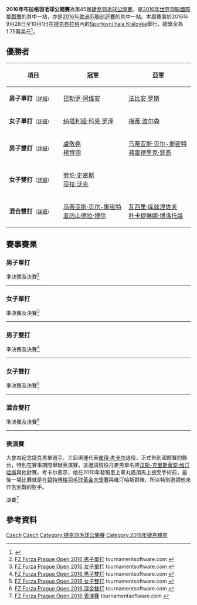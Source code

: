 {{noteTA|G1=Badminton}}
{{infobox badminton event
|name           = 2016年布拉格羽毛球公開賽
|image          = 
|size           = 
|caption        =
|dates          = 2016年9月28日－10月1日
|number_edition = 第45屆
|level          = 4A
|prize_money    = 1.75萬美元
|location       = {{CZE}}[[布拉格|布拉格]]
|venue          = Sportovní hala Královka
|previous       = 2015年布拉格羽毛球公開賽
|next           = 2017年捷克羽毛球公開賽
}}
'''2016年布拉格羽毛球公開賽'''為第45屆[[捷克羽毛球公開賽|捷克羽毛球公開賽]]，是[[2016年世界羽聯國際挑戰賽|2016年世界羽聯國際挑戰賽]]的其中一站，亦是[[2016年歐洲羽聯巡迴賽|2016年歐洲羽聯巡迴賽]]的其中一站。本屆賽事於2016年9月28日至10月1日在[[捷克|捷克]][[布拉格|布拉格]]內的[[Sportovní_hala_Královka|Sportovní hala Královka]]舉行，總獎金為1.75萬美元<ref>{{cite web|title=Tournament Prospectus - FZ Forza Prague Badminton Open 2016|url=http://system.bwfbadminton.com/uploads/2016/07/13/prague%20Badminton%20Open%202016%20-%20Invitation.pdf|accessdate=2016-10-01|archive-date=2016-10-02|archive-url=https://web.archive.org/web/20161002030344/http://system.bwfbadminton.com/uploads/2016/07/13/prague%20Badminton%20Open%202016%20-%20Invitation.pdf|dead-url=no}}{{en}}</ref>。

== 優勝者 ==
{| class=wikitable style="font-size:small"
!width="200"|項目
!width="250"|冠軍
!width="250"|亞軍
|-
|'''男子單打'''<small>（[[#男子單打|詳細]]）</small>
|{{flagicon|ESP}} [[巴勃罗·阿维安|巴勃罗·阿维安]]
|{{flagicon|GER}} [[法比安·罗斯|法比安·罗斯]]
|-
|'''女子單打'''<small>（[[#女子單打|詳細]]）</small>
|{{flagicon|DEN}} [[纳塔利娅·科克·罗泽|纳塔利娅·科克·罗泽]]
|{{flagicon|DEN}} [[梅蒂·波尔森|梅蒂·波尔森]]
|-
|'''男子雙打'''<small>（[[#男子雙打|詳細]]）</small>
|{{flagicon|TPE}} [[盧敬堯|盧敬堯]]<br/>{{flagicon|TPE}} [[楊博涵|楊博涵]]
|{{flagicon|DEN}} [[马蒂亚斯·贝尔-斯密特|马蒂亚斯·贝尔-斯密特]]<br/>{{flagicon|DEN}} [[弗雷德里克·瑟高|弗雷德里克·瑟高]]
|-
|'''女子雙打'''<small>（[[#女子雙打|詳細]]）</small>
|{{flagicon|ENG}} [[劳伦·史密斯|劳伦·史密斯]]<br/>{{flagicon|ENG}} [[莎拉·沃克|莎拉·沃克]]
|{{nowrap|{{flagicon|BUL}} [[玛丽亚·米特索娃|玛丽亚·米特索娃]]<br/>{{flagicon|BUL}} [[佩蒂娅·内德尔奇娃|佩蒂娅·内德尔奇娃]]}}
|-
|'''混合雙打'''<small>（[[#混合雙打|詳細]]）</small>
|{{flagicon|DEN}} [[马蒂亚斯·贝尔-斯密特|马蒂亚斯·贝尔-斯密特]]<br/>{{flagicon|DEN}} [[亚历山德拉·博尔|亚历山德拉·博尔]]
|{{flagicon|RUS}} [[瓦西里·库兹涅佐夫|瓦西里·库兹涅佐夫]]<br/>{{flagicon|RUS}} [[叶卡捷琳娜·博洛托娃|叶卡捷琳娜·博洛托娃]]
|}

== 賽事賽果 ==
=== 男子單打 ===
;準決賽及決賽<ref name="MS">[http://bwf.tournamentsoftware.com/sport/draw.aspx?id=3CD59A9F-E091-410F-B7E6-084392E70370&draw=2 FZ Forza Prague Open 2016 男子單打] {{Wayback|url=http://bwf.tournamentsoftware.com/sport/draw.aspx?id=3CD59A9F-E091-410F-B7E6-084392E70370&draw=2 |date=20171207142700 }} tournamentsoftware.com {{en}}</ref>
{{4TeamBracket-Tennis3-v2
| team-width=200
| RD1-seed1=1
| RD1-team1='''{{flagicon|ESP}} [[巴勃罗·阿维安|巴勃罗·阿维安]]
| RD1-score1-1='''21
| RD1-score1-2='''21
| RD1-score1-3=
| RD1-seed2=
| RD1-team2={{nowrap|{{flagicon|ITA}} [[因德拉·巴古斯·艾德·钱德拉|因德拉·巴古斯·艾德·钱德拉]]}}
| RD1-score2-1=18
| RD1-score2-2=18
| RD1-score2-3=

| RD1-seed3=7
| RD1-team3={{flagicon|FRA}} [[托马斯·鲁克塞尔|托马斯·鲁克塞尔]]
| RD1-score3-1=16
| RD1-score3-2=15
| RD1-score3-3=
| RD1-seed4=Q
| RD1-team4='''{{flagicon|GER}} [[法比安·罗斯|法比安·罗斯]]
| RD1-score4-1='''21
| RD1-score4-2='''21
| RD1-score4-3=

| RD2-seed1=1
| RD2-team1='''{{flagicon|ESP}} [[巴勃罗·阿维安|巴勃罗·阿维安]]
| RD2-score1-1=10
| RD2-score1-2='''21
| RD2-score1-3='''21
| RD2-seed2=Q
| RD2-team2={{flagicon|GER}} [[法比安·罗斯|法比安·罗斯]]
| RD2-score2-1='''21
| RD2-score2-2=17
| RD2-score2-3=15
}}
----

=== 女子單打 ===
;準決賽及決賽<ref name="WS">[http://bwf.tournamentsoftware.com/sport/draw.aspx?id=3CD59A9F-E091-410F-B7E6-084392E70370&draw=4 FZ Forza Prague Open 2016 女子單打] {{Webarchive|url=https://archive.is/20161009145621/http://bwf.tournamentsoftware.com/sport/draw.aspx?id=3CD59A9F-E091-410F-B7E6-084392E70370&draw=4 |date=2016-10-09 }} tournamentsoftware.com {{en}}</ref>
{{4TeamBracket-Tennis3-v2
| team-width=200
| RD1-seed1=
| RD1-team1='''{{flagicon|DEN}} [[梅蒂·波尔森|梅蒂·波尔森]]
| RD1-score1-1='''21
| RD1-score1-2='''21
| RD1-score1-3=
| RD1-seed2=
| RD1-team2={{flagicon|BEL}} [[谭莲妮|谭莲妮]]
| RD1-score2-1=13
| RD1-score2-2=8
| RD1-score2-3=

| RD1-seed3=4
| RD1-team3='''{{flagicon|DEN}} [[纳塔利娅·科克·罗泽|纳塔利娅·科克·罗泽]]
| RD1-score3-1='''21
| RD1-score3-2=14
| RD1-score3-3='''21
| RD1-seed4=Q
| RD1-team4={{flagicon|IND}} [[丽图帕尔纳·达斯|丽图帕尔纳·达斯]]
| RD1-score4-1=12
| RD1-score4-2='''21
| RD1-score4-3=14

| RD2-seed1=
| RD2-team1={{flagicon|DEN}} [[梅蒂·波尔森|梅蒂·波尔森]]
| RD2-score1-1=10
| RD2-score1-2=15
| RD2-score1-3=
| RD2-seed2=4
| RD2-team2='''{{flagicon|DEN}} [[纳塔利娅·科克·罗泽|纳塔利娅·科克·罗泽]]
| RD2-score2-1='''21
| RD2-score2-2='''21
| RD2-score2-3=
}}
----

=== 男子雙打 ===
;準決賽及決賽<ref name="MD">[http://bwf.tournamentsoftware.com/sport/draw.aspx?id=3CD59A9F-E091-410F-B7E6-084392E70370&draw=6 FZ Forza Prague Open 2016 男子雙打] {{Webarchive|url=https://archive.is/20161009145624/http://bwf.tournamentsoftware.com/sport/draw.aspx?id=3CD59A9F-E091-410F-B7E6-084392E70370&draw=6 |date=2016-10-09 }} tournamentsoftware.com {{en}}</ref>
{{4TeamBracket-Tennis3-v2
| team-width=200
| RD1-seed1=Q
| RD1-team1='''{{flagicon|TPE}} [[盧敬堯|盧敬堯]]<br/> {{flagicon|TPE}} [[楊博涵|楊博涵]]
| RD1-score1-1='''21
| RD1-score1-2=16
| RD1-score1-3='''21
| RD1-seed2=4
| RD1-team2={{flagicon|SWE}} [[理查德·艾德斯泰特|理查德·艾德斯泰特]]<br/> {{flagicon|SWE}} [[尼科·鲁波宁|尼科·鲁波宁]]
| RD1-score2-1=17
| RD1-score2-2='''21
| RD1-score2-3=14

| RD1-seed3=
| RD1-team3='''{{flagicon|DEN}} [[马蒂亚斯·贝尔-斯密特|马蒂亚斯·贝尔-斯密特]]<br/> {{flagicon|DEN}} [[弗雷德里克·瑟高|弗雷德里克·瑟高]]
| RD1-score3-1='''21
| RD1-score3-2='''21
| RD1-score3-3=
| RD1-seed4=2
| RD1-team4={{flagicon|POL}} [[米洛什·博哈特|米洛什·博哈特]]<br/> {{flagicon|POL}} [[亚当·克瓦林纳|亚当·克瓦林纳]]
| RD1-score4-1=18
| RD1-score4-2=17
| RD1-score4-3=

| RD2-seed1=Q
| RD2-team1='''{{flagicon|TPE}} [[盧敬堯|盧敬堯]]<br/> {{flagicon|TPE}} [[楊博涵|楊博涵]]
| RD2-score1-1='''21
| RD2-score1-2=20
| RD2-score1-3='''21
| RD2-seed2=
| RD2-team2={{flagicon|DEN}} [[马蒂亚斯·贝尔-斯密特|马蒂亚斯·贝尔-斯密特]]<br/> {{flagicon|DEN}} [[弗雷德里克·瑟高|弗雷德里克·瑟高]]
| RD2-score2-1=17
| RD2-score2-2='''22
| RD2-score2-3=15
}}
----

=== 女子雙打 ===
;準決賽及決賽<ref name="WD">[http://bwf.tournamentsoftware.com/sport/draw.aspx?id=3CD59A9F-E091-410F-B7E6-084392E70370&draw=8 FZ Forza Prague Open 2016 女子雙打] {{Webarchive|url=https://archive.is/20161009145621/http://bwf.tournamentsoftware.com/sport/draw.aspx?id=3CD59A9F-E091-410F-B7E6-084392E70370&draw=8 |date=2016-10-09 }} tournamentsoftware.com {{en}}</ref>
{{4TeamBracket-Tennis3-v2
| team-width=200
| RD1-seed1=1
| RD1-team1={{flagicon|SWE}} [[克拉拉·尼斯塔特|克拉拉·尼斯塔特]]<br/> {{flagicon|SWE}} [[埃玛·文贝里|埃玛·文贝里]]
| RD1-score1-1=10
| RD1-score1-2='''21
| RD1-score1-3=15
| RD1-seed2=
| RD1-team2='''{{nowrap|{{flagicon|BUL}} [[玛丽亚·米特索娃|玛丽亚·米特索娃]]<br/> {{flagicon|BUL}} [[佩蒂娅·内德尔奇娃|佩蒂娅·内德尔奇娃]]}}
| RD1-score2-1='''21
| RD1-score2-2=19
| RD1-score2-3='''21

| RD1-seed3=
| RD1-team3='''{{flagicon|ENG}} [[劳伦·史密斯|劳伦·史密斯]]<br/> {{flagicon|ENG}} [[莎拉·沃克|莎拉·沃克]]
| RD1-score3-1='''21
| RD1-score3-2='''21
| RD1-score3-3=
| RD1-seed4=
| RD1-team4={{flagicon|FRA}} [[洛林·鲍曼|洛林·鲍曼]]<br/> {{flagicon|FRA}} [[奥德丽·方丹|奥德丽·方丹]]
| RD1-score4-1=10
| RD1-score4-2=18
| RD1-score4-3=

| RD2-seed1=
| RD2-team1={{nowrap|{{flagicon|BUL}} [[玛丽亚·米特索娃|玛丽亚·米特索娃]]<br/> {{flagicon|BUL}} [[佩蒂娅·内德尔奇娃|佩蒂娅·内德尔奇娃]]}}
| RD2-score1-1=12
| RD2-score1-2=18
| RD2-score1-3=
| RD2-seed2=
| RD2-team2='''{{flagicon|ENG}} [[劳伦·史密斯|劳伦·史密斯]]<br/> {{flagicon|ENG}} [[莎拉·沃克|莎拉·沃克]]
| RD2-score2-1='''21
| RD2-score2-2='''21
| RD2-score2-3=
}}
----

=== 混合雙打 ===
;準決賽及決賽<ref name="XD">[http://bwf.tournamentsoftware.com/sport/draw.aspx?id=3CD59A9F-E091-410F-B7E6-084392E70370&draw=10 FZ Forza Prague Open 2016 混合雙打] {{Webarchive|url=https://archive.is/20161009145621/http://bwf.tournamentsoftware.com/sport/draw.aspx?id=3CD59A9F-E091-410F-B7E6-084392E70370&draw=10 |date=2016-10-09 }} tournamentsoftware.com {{en}}</ref>
{{4TeamBracket-Tennis3-v2
| team-width=200
| RD1-seed1=
| RD1-team1='''{{flagicon|RUS}} [[瓦西里·库兹涅佐夫|瓦西里·库兹涅佐夫]]<br/> {{flagicon|RUS}} [[叶卡捷琳娜·博洛托娃|叶卡捷琳娜·博洛托娃]]
| RD1-score1-1=16
| RD1-score1-2='''21
| RD1-score1-3='''21
| RD1-seed2=Q
| RD1-team2={{flagicon|FRA}} [[罗南·拉巴尔|罗南·拉巴尔]]<br/> {{flagicon|FRA}} [[奥德丽·方丹|奥德丽·方丹]]
| RD1-score2-1='''21
| RD1-score2-2=19
| RD1-score2-3=14

| RD1-seed3=
| RD1-team3={{flagicon|DEN}} [[亚历山大·邦德|亚历山大·邦德]]<br/> {{flagicon|DEN}} [[迪特·瑟比·汉森|迪特·瑟比·汉森]]
| RD1-score3-1=13
| RD1-score3-2='''21
| RD1-score3-3=15
| RD1-seed4=Q
| RD1-team4='''{{flagicon|DEN}} [[马蒂亚斯·贝尔-斯密特|马蒂亚斯·贝尔-斯密特]]<br/> {{flagicon|DEN}} [[亚历山德拉·博尔|亚历山德拉·博尔]]
| RD1-score4-1='''21
| RD1-score4-2=16
| RD1-score4-3='''21

| RD2-seed1=
| RD2-team1={{flagicon|RUS}} [[瓦西里·库兹涅佐夫|瓦西里·库兹涅佐夫]]<br/> {{flagicon|RUS}} [[叶卡捷琳娜·博洛托娃|叶卡捷琳娜·博洛托娃]]
| RD2-score1-1=19
| RD2-score1-2=15
| RD2-score1-3=
| RD2-seed2=Q
| RD2-team2='''{{flagicon|DEN}} [[马蒂亚斯·贝尔-斯密特|马蒂亚斯·贝尔-斯密特]]<br/> {{flagicon|DEN}} [[亚历山德拉·博尔|亚历山德拉·博尔]]
| RD2-score2-1='''21
| RD2-score2-2='''21
| RD2-score2-3=
}}

----
=== 表演賽 ===
大會為紀念捷克男單選手、三屆奧運代表[[彼得·考卡尔|彼得·考卡尔]]退役，正式告別國際賽的舞台，特別在賽事期間舉辦表演賽，並邀請現役丹麥男單名將[[汉斯-克里斯蒂安·维汀哈斯|汉斯-克里斯蒂安·维汀哈斯]]與他對賽。考卡尔表示，他在2010年發現患上睾丸癌須馬上接受手術前，最後一場比賽就是在[[2010年碧特博格羽毛球黃金大獎賽|碧特博格羽毛球黃金大獎賽]]與维汀哈斯對陣，所以特別邀請他來作告別戰的對手。
;決賽<ref name="EX">[http://bwf.tournamentsoftware.com/sport/draw.aspx?id=3CD59A9F-E091-410F-B7E6-084392E70370&draw=11 FZ Forza Prague Open 2016 表演賽] tournamentsoftware.com {{en}}</ref>

{{2TeamBracket-Compact-Tennis3
| team-width=200
| RD1-seed01=
| RD1-team01={{flagicon|CZE}} [[彼得·考卡尔|彼得·考卡尔]]
| RD1-score01-1=17
| RD1-score01-2=19
| RD1-score01-3=
| RD1-seed02=
| RD1-team02='''{{nowrap|{{flagicon|DEN}} [[汉斯-克里斯蒂安·维汀哈斯|汉斯-克里斯蒂安·维汀哈斯]]}}
| RD1-score02-1='''21
| RD1-score02-2='''21
| RD1-score02-3=
}}

== 參考資料 ==
{{Reflist}}

[[Category:2016年世界羽聯國際挑戰賽|Czech]]
[[Category:2016年歐洲羽聯巡迴賽|Czech]]
[[Category:捷克羽毛球公開賽|Category:捷克羽毛球公開賽]]
[[Category:2016年捷克體育|Category:2016年捷克體育]]